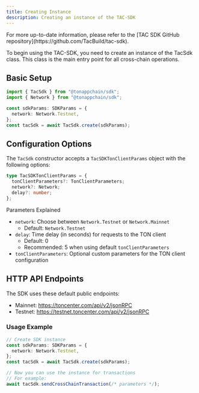 ```yaml
---
title: Creating Instance
description: Creating an instance of the TAC-SDK
---
```


<Info>
  For more up-to-date information, please refer to the [TAC SDK GitHub
  repository](https://github.com/TacBuild/tac-sdk).
</Info>

To begin using the TAC-SDK, you need to create an instance of the TacSdk class. This class is the main entry point for all cross-chain operations.

## Basic Setup

```typescript
import { TacSdk } from "@tonappchain/sdk";
import { Network } from "@tonappchain/sdk";

const sdkParams: SDKParams = {
  network: Network.Testnet,
};
const tacSdk = await TacSdk.create(sdkParams);
```

## Configuration Options

The `TacSdk` constructor accepts a `TacSDKTonClientParams` object with the following options:

```typescript
type TacSDKTonClientParams = {
  tonClientParameters?: TonClientParameters;
  network?: Network;
  delay?: number;
};
```

Parameters Explained

- `network`: Choose between `Network.Testnet` or `Network.Mainnet`
  - Default: `Network.Testnet`
- `delay`: Time delay (in seconds) for requests to the TON client
  - Default: 0
  - Recommended: 5 when using default `tonClientParameters`
- `tonClientParameters`: Optional custom parameters for the TON client configuration

## HTTP API Endpoints

The SDK uses these default public endpoints:

- Mainnet: https://toncenter.com/api/v2/jsonRPC
- Testnet: https://testnet.toncenter.com/api/v2/jsonRPC

### Usage Example

```typescript
// Create SDK instance
const sdkParams: SDKParams = {
  network: Network.Testnet,
};
const tacSdk = await TacSdk.create(sdkParams);

// Now you can use the instance for transactions
// For example:
await tacSdk.sendCrossChainTransaction(/* parameters */);
```
